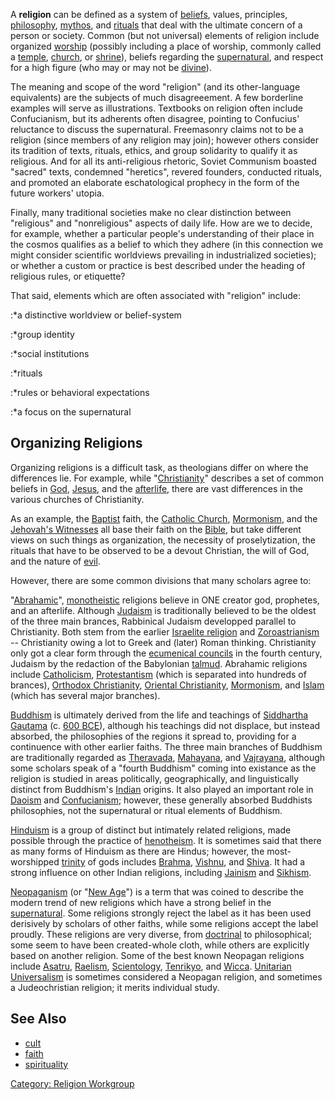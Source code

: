 A <b>religion</b> can be defined as a system of [[belief]]s, values, principles, [[philosophy]], [[mythos]], and [[ritual]]s that deal with the ultimate concern of a person or society.  Common (but not universal) elements of religion include organized [[worship]] (possibly including a place of worship, commonly called a [[temple]], [[church]], or [[shrine]]), beliefs regarding the [[supernatural]], and respect for a high figure (who may or may not be [[divine]]).

The meaning and scope of the word "religion" (and its other-language equivalents) are the subjects of much disagreeement. A few borderline examples will serve as illustrations. Textbooks on religion often include Confucianism, but its adherents often disagree, pointing to Confucius' reluctance to discuss the supernatural. Freemasonry claims not to be a religion (since members of any religion may join); however others consider its tradition of texts, rituals, ethics, and group solidarity to qualify it as religious. And for all its anti-religious rhetoric, Soviet Communism boasted "sacred" texts, condemned "heretics", revered founders, conducted rituals, and promoted an elaborate eschatological prophecy in the form of the future workers' utopia. 

Finally, many traditional societies make no clear distinction between "religious" and "nonreligious" aspects of daily life. How are we to decide, for example, whether a particular people's understanding of their place in the cosmos qualifies as a belief to which they adhere (in this connection we might consider scientific worldviews prevailing in industrialized societies); or whether a custom or practice is best described under the heading of religious rules, or etiquette? 

That said, elements which are often associated with "religion" include: 

:*a distinctive worldview or belief-system
:*group identity
:*social institutions
:*rituals
:*rules or behavioral expectations
:*a focus on the supernatural


== Organizing Religions ==

Organizing religions is a difficult task, as theologians differ on where the differences lie.  For example, while "[[Christianity]]" describes a set of common beliefs in [[God]], [[Jesus]], and the [[afterlife]], there are vast differences in the various churches of Christianity.

As an example, the [[Baptist]] faith, the [[Catholic Church]], [[Mormonism]], and the [[Jehovah's Witnesses]] all base their faith on the [[Bible]], but take different views on such things as organization, the necessity of proselytization, the rituals that have to be observed to be a devout Christian, the will of God, and the nature of [[evil]].

However, there are some common divisions that many scholars agree to:

"[[Abrahamic]]", [[Monotheism|monotheistic]] religions believe in ONE creator god, prophetes, and an afterlife.  Although [[Judaism]] is traditionally believed to be the oldest of the three main brances, Rabbinical Judaism developped parallel to Christianity. Both stem from the earlier [[Israelite religion]] and [[Zoroastrianism]] -- Christianity owing a lot to Greek and (later) Roman thinking. Christianity only got a clear form through the [[ecumenical council]]s in the fourth century, Judaism by the redaction of the Babylonian [[talmud]]. Abrahamic religions include [[Catholicism]], [[Protestantism]] (which is separated into hundreds of brances), [[Orthodox Christianity]], [[Oriental Christianity]], [[Mormonism]], and [[Islam]] (which has several major branches).

[[Buddhism]] is ultimately derived from the life and teachings of [[Siddhartha Gautama]] (c. [[600 BCE]]), although his teachings did not displace, but instead absorbed, the philosophies of the regions it spread to, providing for a continuence with other earlier faiths.  The three main branches of Buddhism are traditionally regarded as [[Theravada]], [[Mahayana]], and [[Vajrayana]], although some scholars speak of a "fourth Buddhism" coming into existance as the religion is studied in areas politically, geographically, and linguistically distinct from Buddhism's [[India]]n origins.  It also played an important role in [[Daoism]] and [[Confucianism]]; however, these generally absorbed Buddhists philosophies, not the supernatural or ritual elements of Buddhism.

[[Hinduism]] is a group of distinct but intimately related religions, made possible through the practice of [[henotheism]].  It is sometimes said that there as many forms of Hinduism as there are Hindus; however, the most-worshipped [[trinity]] of gods includes [[Brahma]], [[Vishnu]], and [[Shiva]].  It had a strong influence on other Indian religions, including [[Jainism]] and [[Sikhism]].

[[Neopaganism]] (or "[[New Age]]") is a term that was coined to describe the modern trend of new religions which have a strong belief in the [[supernatural]].  Some religions strongly reject the label as it has been used derisively by scholars of other faiths, while some religions accept the label proudly.  These religions are very diverse, from [[doctrine|doctrinal]] to philosophical; some seem to have been created-whole cloth, while others are explicitly based on another religion.  Some of the best known Neopagan religions include [[Asatru]], [[Raelism]], [[Scientology]], [[Tenrikyo]], and [[Wicca]].  [[Unitarian Universalism]] is sometimes considered a Neopagan religion, and sometimes a Judeochristian religion; it merits individual study.

== See Also ==

* [[cult]]
* [[faith]]
* [[spirituality]]

[[Category:  Religion Workgroup]]